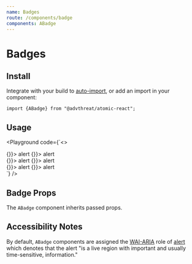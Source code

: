 ```yaml
---
name: Badges
route: /components/badge
components: ABadge
---
```



# Badges

## Install

Integrate with your build to [auto-import](/#integrating), or add an import in your component:

```
import {ABadge} from "@advthreat/atomic-react";
```

## Usage

<Playground
  code={`<>
  <div>
    <ABadge color="cisco-blue" content="3" large className="mr-4">
      <AButton tertiaryAlt icon className="pa-1" onClick={() => {}}>
        <AIcon size={48}>alert</AIcon>
      </AButton>
    </ABadge>
    <ABadge color="status-red" content="99+" large>
      <AButton tertiaryAlt icon className="pa-1" onClick={() => {}}>
        <AIcon size={48}>alert</AIcon>
      </AButton>
    </ABadge>
  </div>
  <div className="mt-4">
    <ABadge color="cisco-blue" content="3" className="mr-4">
      <AButton secondary icon className="pa-1" onClick={() => {}}>
        <AIcon size={24}>alert</AIcon>
      </AButton>
    </ABadge>
    <ABadge color="status-red" content="99+">
      <AButton secondary icon className="pa-1" onClick={() => {}}>
        <AIcon size={24}>alert</AIcon>
      </AButton>
    </ABadge>
  </div>
  <div className="mt-4">
    <ABadge color="cisco-blue" content="3" small className="mr-4">
      <AButton primary icon className="pa-1" onClick={() => {}}>
        <AIcon size={16}>alert</AIcon>
      </AButton>
    </ABadge>
    <ABadge color="status-red" content="99+" small>
      <AButton primary icon className="pa-1" onClick={() => {}}>
        <AIcon size={16}>alert</AIcon>
      </AButton>
    </ABadge>
  </div>
</>`}
/>

## Badge Props

The `ABadge` component inherits passed props.

<Props of="ABadge" />

## Accessibility Notes

By default, `ABadge` components are assigned the [WAI-ARIA](https://www.w3.org/WAI/standards-guidelines/aria/) role of [alert](https://www.w3.org/TR/wai-aria/#alert) which denotes that the alert "is a live region with important and usually time-sensitive, information."
